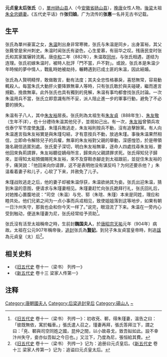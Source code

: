 '''元贞皇太后张氏'''（{{bd|857年||904年|catIdx=Zhang,张}}），[[輝州_(唐朝)|單州]][[砀山县|砀山县]]人（今[[安徽省|安徽省]][[砀山县|砀山县]]），[[晚唐|晚唐]]女性人物。[[後梁|後梁]]太祖[[朱温|朱全忠]][[嫡妻|嫡妻]]。《五代史平话》作'''张归娘'''。广为流传的'''张惠'''一名并无古书记载。

== 生平 ==

张氏為單州豪富之女，[[朱温|朱温]]則出身非常寒微，张氏与朱温是同乡，出身富裕，其父张蕤曾是宋州刺史。朱温时闻张氏有姿色，心生爱慕，有丽华之叹。残唐民变时张氏和其家属辗转流离。唐[[中和_(唐朝)|中和]]二年（882年），朱温取[[同州|同州]]，与张氏相遇，遂结为连理。张氏初嫁朱温时，被時人批評「門不當，戶不對」。或說，张氏本是朱温少年時候的夢中情人，戰亂時她被劫持，輾轉遇到已成土匪的朱溫，因此結婚。

张氏為人賢明精悍，敢做敢言，動有法度；其夫全忠性格暴戾，喜怒無常，容易動輒殺人。每當朱氏大動肝火要降罪無辜人等時，只有张氏敢於與夫碰硬，繼而進言規勸，挽救無辜。此外张氏也具有獨到的見解，朱温有事均都會找张氏討論。一次朱温用兵不當，张氏立即意識有所不妥，派人阻止進一步的軍事行動，避免了不必要的損失。

朱温有子八人，其中[[朱友裕|朱友裕]]居長。张氏則為太祖生有[[梁末帝|朱友貞]]（888年生）、[[朱友敬|朱友敬]]（生年不详），也十分禮待朱温其他兒子，並視如己出。有一次，[[朱友裕|朱友裕]]曾領兵攻伐泰宁军节度使[[朱瑾|朱瑾]]，朱瑾兵敗逃走，朱友裕則按兵不動，沒有追擊餘黨。有人向朱温進言指朱友裕實是與朱瑾勾結，才有意按兵不動，放過朱瑾。事後朱温果然相信，立即命令解除兒子的兵權，無辜的朱友裕對父親的舉動，深感惶恐，於是帶領幾名親信逃匿別處。张氏愛子深切，明白朱友裕無辜，逐命人四處找尋朱友裕，要他回來負荊請罪，朱友裕聽從嫡母所言，歸來向父親請罪求死。张氏得知兒子歸來，並得知太祖預備賜死朱友裕，來不及穿鞋赤腳走到太祖跟前，並捉住朱友裕的手，痛哭說：「他回来向你请罪，这不是表明他没有谋反吗？为何还要杀他？」朱温看着妻子和儿子，心软了下来，并赦免了儿子。

朱瑾战败逃走之后，他的妻子却被朱温俘获，朱温欲纳其为妾。张氏出迎朱温，猜到朱温的意图，便请求与朱瑾妻相见。朱瑾妻赶忙向张氏跪拜行礼，张氏回礼后，对她推心置腹地说：“司空（朱温）与兖、郓（朱瑄、朱瑾）本来是同姓，理应和睦共处。他们兄弟之间为一点小事而兵戎相见，致使姐姐落到这等地步，如果有朝一日汴州失守，那我也会和你今天一样了。”说完，眼泪流了下来。朱温在一旁内心受到触动，便送朱瑾妻为尼，张氏经常给予资助<ref>《[[旧五代史|旧五代史]] 卷十一（梁书） 列传一》：初收兗、鄆，得朱瑾妻，溫告之曰：「彼既無依，寓於輜車。」張氏遣人召之，瑾妻再拜，張氏答拜泣下，謂之曰：「兗、鄆與司空同姓之國，昆仲之間，以小故尋戈，致吾姒如此。設不幸汴州失守，妾亦似吾姒之今日也。」又泣下，乃度為尼，張恒給其費。</ref>。

张氏沒有活至太祖稱帝之時，生前封'''魏国夫人'''，於[[唐昭宗|唐昭宗]][[天祐_(唐朝)|天祐]]元年（904年）病故。太祖在公元907年稱帝後，[[追封|追封]]张氏為'''[[賢妃|賢妃]]'''。到兒子朱友貞當皇帝時，則追[[谥号|諡]]為元貞皇（太）后<ref>《[[旧五代史|旧五代史]] 卷十一（梁书） 列传一》记为：追册曰元贞皇后。《[[新五代史|新五代史]] 卷十三 梁家人传第一》记为：追谥曰元贞皇太后。</ref>。

== 相关史料 ==
*《[[旧五代史|旧五代史]] 卷十一（梁书） 列传一》
*《[[新五代史|新五代史]] 卷十三 梁家人传第一》

== 注释 ==

{{Reflist|2}}
 
{{五代皇后}}
{{DEFAULTSORT:Z}}
[[Category:唐朝國夫人|Category:唐朝國夫人]]
[[Category:后梁追封皇后|Category:后梁追封皇后]]
[[Category:碭山人|Category:碭山人]]
[[Category:张姓|~]]